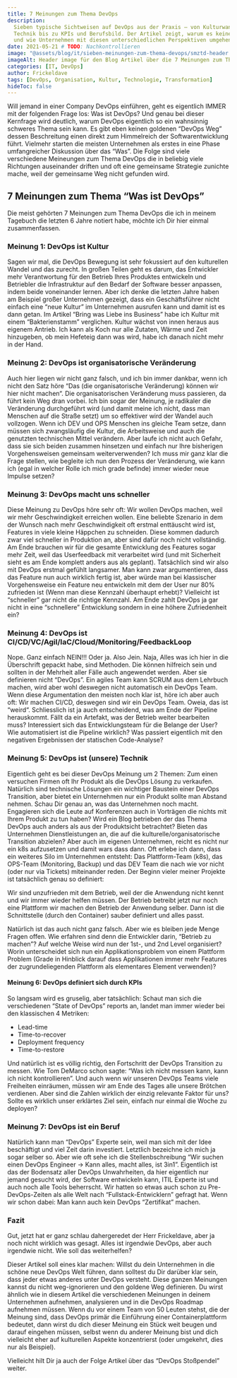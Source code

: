 ```yaml
---
title: 7 Meinungen zum Thema DevOps
description:
  Sieben typische Sichtweisen auf DevOps aus der Praxis – von Kulturwandel über Organisation und
  Technik bis zu KPIs und Berufsbild. Der Artikel zeigt, warum es keine einheitliche Definition gibt
  und wie Unternehmen mit diesen unterschiedlichen Perspektiven umgehen können.
date: 2021-05-21 # TODO: Nachkontrollieren
image: "@assets/blog/it/sieben-meinungen-zum-thema-devops/smztd-header.jpeg"
imageAlt: Header image für den Blog Artikel über die 7 Meinungen zum Thema DevOps
categories: [IT, DevOps]
author: Frickeldave
tags: [DevOps, Organisation, Kultur, Technologie, Transformation]
hideToc: false
---
```


Will jemand in einer Company DevOps einführen, geht es eigentlich IMMER mit der folgenden Frage los:
Was ist DevOps? Und genau bei dieser Kernfrage wird deutlich, warum DevOps eigentlich so ein
wahnsinnig schweres Thema sein kann. Es gibt eben keinen goldenen “DevOps Weg” dessen Beschreitung
einen direkt zum Himmelreich der Softwarentwicklung führt. Vielmehr starten die meisten Unternehmen
als erstes in eine Phase umfangreicher Diskussion über das “Was”. Die Folge sind viele verschiedene
Meineungen zum Thema DevOps die in beliebig viele Richtungen auseinander driften und oft eine
gemeinsame Strategie zunichte mache, weil der gemeinsame Weg nicht gefunden wird.

## 7 Meinungen zum Thema “Was ist DevOps”

Die meist gehörten 7 Meinungen zum Thema DevOps die ich in meinem Tagebuch die letzten 6 Jahre
notiert habe, möchte ich Dir hier einmal zusammenfassen.

### Meinung 1: DevOps ist Kultur

Sagen wir mal, die DevOps Bewegung ist sehr fokussiert auf den kulturellen Wandel und das zurecht.
In großen Teilen geht es darum, das Entwickler mehr Verantwortung für den Betrieb Ihres Produktes
entwickeln und Betriebler die Infrastruktur auf den Bedarf der Software besser anpassen, indem beide
voneinander lernen. Aber ich denke die letzten Jahre haben am Beispiel großer Unternehmen gezeigt,
dass ein Geschäftsführer nicht einfach eine “neue Kultur” im Unternehmen ausrufen kann und damit ist
es dann getan. Im Artikel “Bring was Liebe ins Business” habe ich Kultur mit einem “Bakterienstamm”
verglichen. Kultur wächst von innen heraus aus eigenem Antrieb. Ich kann als Koch nur alle Zutaten,
Wärme und Zeit hinzugeben, ob mein Hefeteig dann was wird, habe ich danach nicht mehr in der Hand.

### Meinung 2: DevOps ist organisatorische Veränderung

Auch hier liegen wir nicht ganz falsch, und ich bin immer dankbar, wenn ich nicht den Satz höre “Das
(die organisatorische Veränderung) können wir hier nicht machen“. Die organisatorischen Veränderung
muss passieren, da führt kein Weg dran vorbei. Ich bin sogar der Meinung, je radikaler die
Veränderung durchgeführt wird (und damit meine ich nicht, dass man Menschen auf die Straße setzt) um
so effektiver wird der Wandel auch vollzogen. Wenn ich DEV und OPS Menschen ins gleiche Team setze,
dann müssen sich zwangsläufig die Kultur, die Arbeitsweise und auch die genutzten technischen Mittel
verändern. Aber laufe ich nicht auch Gefahr, dass sie sich beiden zusammen hinsetzen und einfach nur
Ihre bisherigen Vorgehensweisen gemeinsam weiterverwenden? Ich muss mir ganz klar die Frage stellen,
wie begleite ich nun den Prozess der Veränderung, wie kann ich (egal in welcher Rolle ich mich grade
befinde) immer wieder neue Impulse setzen?

### Meinung 3: DevOps macht uns schneller

Diese Meinung zu DevOps höre sehr oft: Wir wollen DevOps machen, weil wir mehr Geschwindigkeit
erreichen wollen. Eine beliebte Szenario in dem der Wunsch nach mehr Geschwindigkeit oft erstmal
enttäuscht wird ist, Features in viele kleine Häppchen zu schneiden. Diese kommen dadurch zwar viel
schneller in Produktion an, aber sind dafür noch nicht vollständig. Am Ende brauchen wir für die
gesamte Entwicklung des Features sogar mehr Zeit, weil das Userfeedback mit verarbeitet wird (und
mit Sicherheit sieht es am Ende komplett anders aus als geplant). Tatsächlich sind wir also mit
DevOps erstmal gefühlt langsamer. Man kann zwar argumentieren, dass das Feature nun auch wirklich
fertig ist, aber würde man bei klassischer Vorgehensweise ein Feature neu entwickeln mit dem der
User nur 80% zufrieden ist (Wenn man diese Kennzahl überhaupt erhebt)? Vielleicht ist “schneller”
gar nicht die richtige Kennzahl. Am Ende zahlt DevOps ja gar nicht in eine “schnellere” Entwicklung
sondern in eine höhere Zufriedenheit ein?

### Meinung 4: DevOps ist CI/CD/VC/Agil/IaC/Cloud/Monitoring/FeedbackLoop

Nope. Ganz einfach NEIN!!! Oder ja. Also Jein. Naja, Alles was ich hier in die Überschrift gepackt
habe, sind Methoden. Die können hilfreich sein und sollten in der Mehrheit aller Fälle auch
angewendet werden. Aber sie definieren nicht “DevOps”. Ein agiles Team kann SCRUM aus dem Lehrbuch
machen, wird aber wohl deswegen nicht automatisch ein DevOps Team. Wenn diese Argumentation den
meisten noch klar ist, höre ich aber auch oft: Wir machen CI/CD, deswegen sind wir ein DevOps Team.
Oweia, das ist “weird“. Schliesslich ist ja auch entscheidend, was am Ende der Pipeline herauskommt.
Fällt da ein Artefakt, was der Betrieb weiter bearbeiten muss? Interessiert sich das
Entwicklungsteam für die Belange der User? Wie automatisiert ist die Pipeline wirklich? Was passiert
eigentlich mit den negativen Ergebnissen der statischen Code-Analyse?

### Meinung 5: DevOps ist (unsere) Technik

Eigentlich geht es bei dieser DevOps Meinung um 2 Themen: Zum einen versuchen Firmen oft Ihr Produkt
als die DevOps Lösung zu verkaufen. Natürlich sind technische Lösungen ein wichtiger Baustein einer
DevOps Transition, aber bietet ein Unternehmen nur ein Produkt sollte man Abstand nehmen. Schau Dir
genau an, was das Unternehmen noch macht. Engagieren sich die Leute auf Konferenzen auch in
Vorträgen die nichts mit Ihrem Produkt zu tun haben? Wird ein Blog betrieben der das Thema DevOps
auch anders als aus der Produktsicht betrachtet? Bieten das Unternehmen Dienstleistungen an, die auf
die kulturelle/organisatorische Transition abzielen? Aber auch im eigenen Unternehmen, reicht es
nicht nur ein k8s aufzusetzen und damit wars dass dann. Oft erlebe ich dann, dass ein weiteres Silo
im Unternehmen entsteht: Das Plattform-Team (k8s), das OPS-Team (Monitoring, Backup) und das DEV
Team die nach wie vor nicht (oder nur via Tickets) miteinander reden. Der Beginn vieler meiner
Projekte ist tatsächlich genau so definiert:

Wir sind unzufrieden mit dem Betrieb, weil der die Anwendung nicht kennt und wir immer wieder helfen
müssen. Der Betrieb betreibt jetzt nur noch eine Plattform wir machen den Betrieb der Anwendung
selber. Dann ist die Schnittstelle (durch den Container) sauber definiert und alles passt.

Natürlich ist das auch nicht ganz falsch. Aber wie es bleiben jede Menge Fragen offen. Wie erfahren
sind denn die Entwickler darin, “Betrieb zu machen”? Auf welche Weise wird nun der 1st-, und 2nd
Level organisiert? Worin unterscheidet sich nun ein Applikationsproblem von einem Plattform Problem
(Grade in Hinblick darauf dass Applikationen immer mehr Features der zugrundeliegenden Plattform als
elementares Element verwenden)?

#### Meinung 6: DevOps definiert sich durch KPIs

So langsam wird es gruselig, aber tatsächlich: Schaut man sich die verschiedenen “State of DevOps”
reports an, landet man immer wieder bei den klassischen 4 Metriken:

- Lead-time
- Time-to-recover
- Deployment frequency
- Time-to-restore

Und natürlich ist es völlig richtig, den Fortschritt der DevOps Transition zu messen. Wie Tom
DeMarco schon sagte: “Was ich nicht messen kann, kann ich nicht kontrollieren”. Und auch wenn wir
unseren DevOps Teams viele Freiheiten einräumen, müssen wir am Ende des Tages alle unsere Brötchen
verdienen. Aber sind die Zahlen wirklich der einzig relevante Faktor für uns? Sollte es wirklich
unser erklärtes Ziel sein, einfach nur einmal die Woche zu deployen?

### Meinung 7: DevOps ist ein Beruf

Natürlich kann man “DevOps” Experte sein, weil man sich mit der Idee beschäftigt und viel Zeit darin
investiert. Letztlich bezeichne ich mich ja sogar selber so. Aber wie oft sehe ich die
Stellenbschreibung “Wir suchen einen DevOps Engineer -> Kann alles, macht alles, ist 3in1”.
Eigentlich ist das der Bodensatz aller DevOps Unwahrheiten, da hier eigentlich nur jemand gesucht
wird, der Software entwickeln kann, ITIL Experte ist und auch noch alle Tools beherrscht. Wir hatten
so etwas auch schon zu Pre-DevOps-Zeiten als alle Welt nach “Fullstack-Entwicklern” gefragt hat.
Wenn wir schon dabei: Man kann auch kein DevOps “Zertifikat” machen.

### Fazit

Gut, jetzt hat er ganz schlau dahergeredet der Herr Frickeldave, aber ja noch nicht wirklich was
gesagt. Alles ist irgendwie DevOps, aber auch irgendwie nicht. Wie soll das weiterhelfen?

Dieser Artikel soll eines klar machen: Willst du dein Unternehmen in die schöne neue DevOps Welt
führen, dann solltest du Dir darüber klar sein, dass jeder etwas anderes unter DevOps versteht.
Diese ganzen Meinungen kannst du nicht weg-ignorieren und den goldene Weg definieren. Du wirst
ähnlich wie in diesem Artikel die verschiedenen Meinungen in deinem Unternehmen aufnehmen,
analysieren und in die DevOps Roadmap aufnehmen müssen. Wenn du vor einem Team von 50 Leuten stehst,
die der Meinung sind, dass DevOps primär die Einführung einer Containerplattform bedeutet, dann
wirst du dich dieser Meinung ein Stück weit beugen und darauf eingehen müssen, selbst wenn du
anderer Meinung bist und dich vielleicht eher auf kulturellen Aspekte konzentrierst (oder umgekehrt,
dies nur als Beispiel).

Vielleicht hilt Dir ja auch der Folge Artikel über das “DevOps Stoßpendel” weiter.
